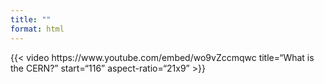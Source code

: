 ```yaml
---
title: ""
format: html
---
```


{{< video https://www.youtube.com/embed/wo9vZccmqwc title="What is the CERN?" start="116" aspect-ratio="21x9" >}}

